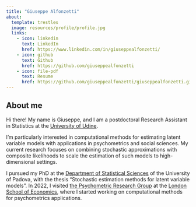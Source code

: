 ```yaml
---
title: "Giuseppe Alfonzetti"
about:
  template: trestles
  image: resources/profile/profile.jpg
  links:
    - icon: linkedin
      text: LinkedIn
      href: https://www.linkedin.com/in/giuseppealfonzetti/
    - icon: github
      text: Github
      href: https://github.com/giuseppealfonzetti
    - icon: file-pdf
      text: Resume
      href: https://github.com/giuseppealfonzetti/giuseppealfonzetti.github.io/raw/main/resources/cv/alfonzetti_cv.pdf
---
```


## About me
Hi there! My name is Giuseppe, and I am a postdoctoral Research Assistant in Statistics at the [University of Udine](https://www.uniud.it/it/ateneo-uniud/ateneo-uniud-organizzazione/dipartimenti/dies). 

I'm particularly interested in computational methods for estimating latent variable models with applications in psychometrics and social sciences.
My current research focuses on combining stochastic approximations with composite likelihoods to scale the estimation of such models to high-dimensional settings.

I pursued my PhD at the [Department of Statistical Sciences](https://www.stat.unipd.it/) of the University of Padova, with the thesis "Stochastic estimation methods for latent variable models". In 2022, I visited [the Psychometric Research Group](https://psychometricslab.com/) at the [London School of Economics](https://www.lse.ac.uk/statistics), where I started working on computational methods for psychometrics applications. 
